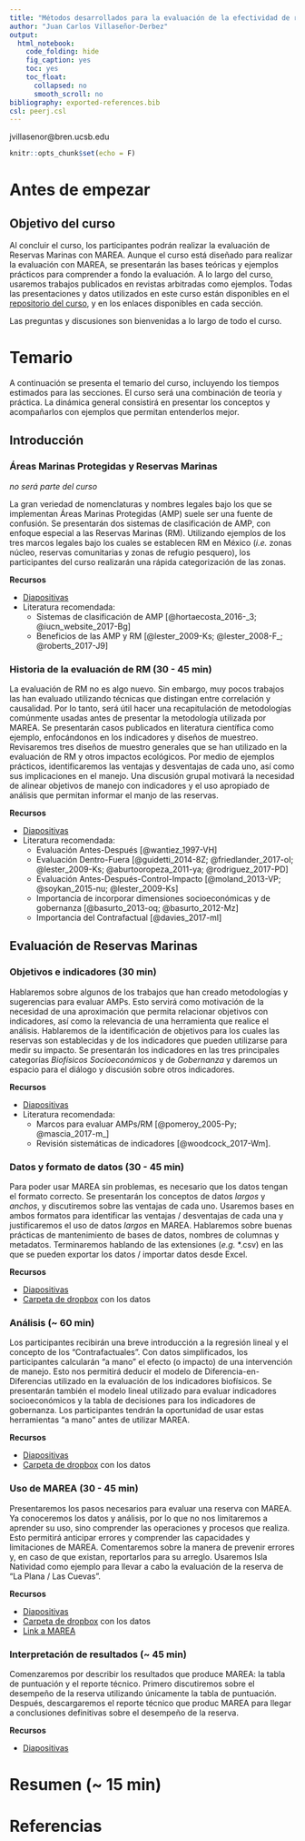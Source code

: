 ```yaml
---
title: "Métodos desarrollados para la evaluación de la efectividad de reservas marinas mediante el uso de MAREA"
author: "Juan Carlos Villaseñor-Derbez"
output: 
  html_notebook:
    code_folding: hide
    fig_caption: yes
    toc: yes
    toc_float:
      collapsed: no
      smooth_scroll: no
bibliography: exported-references.bib
csl: peerj.csl
---
```


jvillasenor@bren.ucsb.edu


```r
knitr::opts_chunk$set(echo = F)
```

# Antes de empezar

## Objetivo del curso

Al concluir el curso, los participantes podrán realizar la evaluación de Reservas Marinas con MAREA. Aunque el curso está diseñado para realizar la evaluación con MAREA, se presentarán las bases teóricas y ejemplos prácticos para comprender a fondo la evaluación. A lo largo del curso, usaremos trabajos publicados en revistas arbitradas como ejemplos. Todas las presentaciones y datos utilizados en este curso están disponibles en el [repositorio del curso](https://github.com/jcvdav/CursoMAREA), y en los enlaces disponibles en cada sección.

Las preguntas y discusiones son bienvenidas a lo largo de todo el curso.

# Temario

A continuación se presenta el temario del curso, incluyendo los tiempos estimados para las secciones. El curso será una combinación de teoría y práctica. La dinámica general consistirá en presentar los conceptos y acompañarlos con ejemplos que permitan entenderlos mejor.

## Introducción

### Áreas Marinas Protegidas y Reservas Marinas

*no será parte del curso*
    
La gran veriedad de nomenclaturas y nombres legales bajo los que se implementan Áreas Marinas Protegidas (AMP) suele ser una fuente de confusión. Se presentarán dos sistemas de clasificación de AMP, con enfoque especial a las Reservas Marinas (RM). Utilizando ejemplos de los tres marcos legales bajo los cuales se establecen RM en México (*i.e.* zonas núcleo, reservas comunitarias y zonas de refugio pesquero), los participantes del curso realizarán una rápida categorización de las zonas.

**Recursos**

- [Diapositivas](./bloque0.html)
- Literatura recomendada:
    - Sistemas de clasificación de AMP [@hortaecosta_2016-_3; @iucn_website_2017-Bg]
    - Beneficios de las AMP y RM [@lester_2009-Ks; @lester_2008-F_; @roberts_2017-J9]


### Historia de la evaluación de RM (30 - 45 min)
    
La evaluación de RM no es algo nuevo. Sin embargo, muy pocos trabajos las han evaluado utilizando técnicas que distingan entre correlación y causalidad. Por lo tanto, será útil hacer una recapitulación de metodologías comúnmente usadas antes de presentar la metodología utilizada por MAREA. Se presentarán casos publicados en literatura científica como ejemplo, enfocándonos en los indicadores y diseños de muestreo. Revisaremos tres diseños de muestro generales que se han utilizado en la evaluación de RM y otros impactos ecológicos. Por medio de ejemplos prácticos, identificaremos las ventajas y desventajas de cada uno, así como sus implicaciones en el manejo. Una discusión grupal motivará la necesidad de alinear objetivos de manejo con indicadores y el uso apropiado de análisis que permitan informar el manjo de las reservas.

**Recursos**

- [Diapositivas](./bloque1.html)
- Literatura recomendada:
    - Evaluación Antes-Después [@wantiez_1997-VH]
    - Evaluación Dentro-Fuera [@guidetti_2014-8Z; @friedlander_2017-oI; @lester_2009-Ks; @aburtooropeza_2011-ya; @rodriguez_2017-PD]
    - Evaluación Antes-Después-Control-Impacto [@moland_2013-VP; @soykan_2015-nu; @lester_2009-Ks]
    - Importancia de incorporar dimensiones socioeconómicas y de gobernanza [@basurto_2013-oq; @basurto_2012-Mz]
    - Importancia del Contrafactual [@davies_2017-ml]

## Evaluación de Reservas Marinas

### Objetivos e indicadores (30 min)
    
Hablaremos sobre algunos de los trabajos que han creado metodologías y sugerencias para evaluar AMPs. Esto servirá como motivación de la necesidad de una aproximación que permita relacionar objetivos con indicadores, así como la relevancia de una herramienta que realice el análisis. Hablaremos de la identificación de objetivos para los cuales las reservas son establecidas y de los indicadores que pueden utilizarse para medir su impacto. Se presentarán los indicadores en las tres principales categorías *Biofísicos* *Socioeconómicos* y de *Gobernanza* y daremos un espacio para el diálogo y discusión sobre otros indicadores.

**Recursos**

- [Diapositivas](./bloque2.html)
- Literatura recomendada:
    - Marcos para evaluar AMPs/RM [@pomeroy_2005-Py; @mascia_2017-m_]
    - Revisión sistemáticas de indicadores [@woodcock_2017-Wm].

### Datos y formato de datos (30 - 45 min)
    
Para poder usar MAREA sin problemas, es necesario que los datos tengan el formato correcto. Se presentarán los conceptos de datos *largos* y *anchos*, y discutiremos sobre las ventajas de cada uno. Usaremos bases en ambos formatos para identificar las ventajas / desventajas de cada una y justificaremos el uso de datos *largos* en MAREA. Hablaremos sobre buenas prácticas de mantenimiento de bases de datos, nombres de columnas y metadatos. Terminaremos hablando de las extensiones (*e.g.* \*.csv) en las que se pueden exportar los datos / importar datos desde Excel.

**Recursos**

- [Diapositivas](./bloque3.html)
- [Carpeta de dropbox]() con los datos

### Análisis (~ 60 min)
    
Los participantes recibirán una breve introducción a la regresión lineal y el concepto de los "Contrafactuales". Con datos simplificados, los participantes calcularán "a mano" el efecto (o impacto) de una intervención de manejo. Esto nos permitirá deducir el modelo de Diferencia-en-Diferencias utilizado en la evaluación de los indicadores biofísicos. Se presentarán también el modelo lineal utilizado para evaluar indicadores socioeconómicos y la tabla de decisiones para los indicadores de gobernanza. Los participantes tendrán la oportunidad de usar estas herramientas "a mano" antes de utilizar MAREA.

**Recursos**

- [Diapositivas](./bloque4.html)
- [Carpeta de dropbox]() con los datos

### Uso de MAREA (30 - 45 min)
    
Presentaremos los pasos necesarios para evaluar una reserva con MAREA. Ya conoceremos los datos y análisis, por lo que no nos limitaremos a aprender su uso, sino comprender las operaciones y procesos que realiza. Esto permitirá anticipar errores y comprender las capacidades y limitaciones de MAREA. Comentaremos sobre la manera de prevenir errores y, en caso de que existan, reportarlos para su arreglo. Usaremos Isla Natividad como ejemplo para llevar a cabo la evaluación de la reserva de "La Plana / Las Cuevas".

**Recursos**

- [Diapositivas]()
- [Carpeta de dropbox]() con los datos
- [Link a MAREA](turfeffect.shinyapps.io/MAREA)

### Interpretación de resultados (~ 45 min)
    
Comenzaremos por describir los resultados que produce MAREA: la tabla de puntuación y el reporte técnico. Primero discutiremos sobre el desempeño de la reserva utilizando únicamente la tabla de puntuación. Después, descargaremos el reporte técnico que produc MAREA para llegar a conclusiones definitivas sobre el desempeño de la reserva.

**Recursos**

- [Diapositivas]()
    
# Resumen (~ 15 min)

# Referencias

